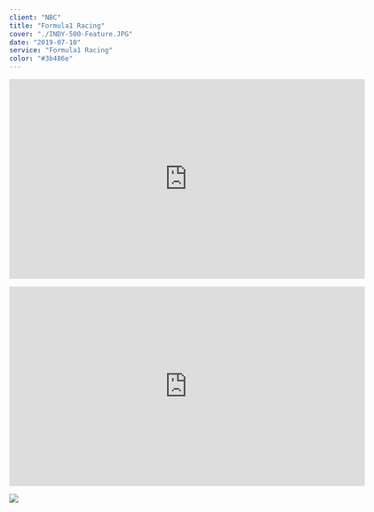 ---
client: "NBC"
title: "Formula1 Racing"
cover: "./INDY-500-Feature.JPG"
date: "2019-07-10"
service: "Formula1 Racing"
color: "#3b486e"
---

<p align="center"><iframe title="vimeo-player" src="https://player.vimeo.com/video/719111967?h=37e6611db8" width="640" height="360" frameBorder="0" allowFullScreen></iframe></p>
<p align="center"><iframe title="vimeo-player" src="https://player.vimeo.com/video/674627758?h=37e6611db8" width="640" height="360" frameBorder="0" allowFullScreen></iframe></p>

![](./INDY-500-Feature.JPG)
